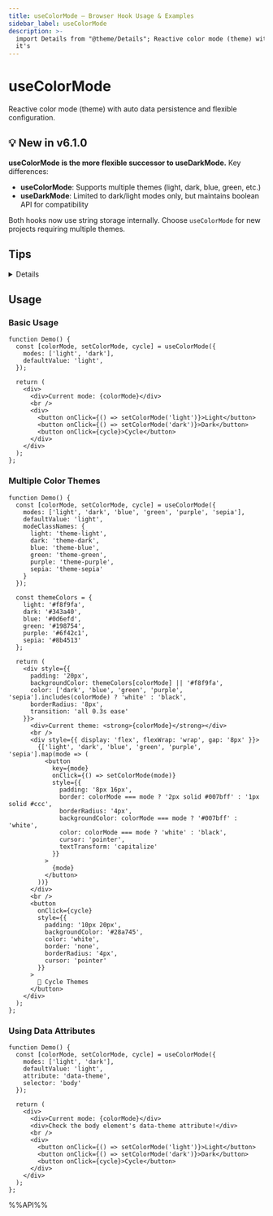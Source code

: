 ```yaml
---
title: useColorMode – Browser Hook Usage & Examples
sidebar_label: useColorMode
description: >-
  import Details from "@theme/Details"; Reactive color mode (theme) with auto data persistence and flexible configuration. <Details summary="click to open"> For server-side rendered applications, since
  it's 
---
```


# useColorMode

Reactive color mode (theme) with auto data persistence and flexible configuration.

## 💡 New in v6.1.0

**useColorMode is the more flexible successor to useDarkMode.** Key differences:

- **useColorMode**: Supports multiple themes (light, dark, blue, green, etc.)
- **useDarkMode**: Limited to dark/light modes only, but maintains boolean API for compatibility

Both hooks now use string storage internally. Choose `useColorMode` for new projects requiring multiple themes.

## Tips

<Details summary="click to open">
For server-side rendered applications, since it's not possible to obtain the user's color preference on the server side, there might be a flicker during the first render. To avoid this issue, you can refer to the following steps.

1. add a script before your content.

```tsx
<script
  dangerouslySetInnerHTML={{
    // add a self-executing function
    __html: `
          (function () {
            function setMode(mode) {
              if (mode) {
                document.documentElement.classList.add(mode);
              }
            }
            let store = localStorage.getItem('reactuses-color-mode');
            let mode;
            if(store === null){
              // You can customize this logic based on your needs
              const darkQuery = window.matchMedia('(prefers-color-scheme: dark)');
              mode = darkQuery.matches ? 'dark' : 'light';
            }else {
              // Parse stored string value
              try {
                mode = JSON.parse(store);
              } catch {
                // Fallback if parsing fails
                mode = 'light';
              }
            }
            setMode(mode)
          })();
      `,
  }}
></script>
```

2. To conveniently manage color modes in a unified way, we recommend using context to store them.

```tsx
import { useColorMode } from "@reactuses/core";
import React, { createContext, useContext } from "react";

type ThemeContext = { 
  theme: string | null; 
  setTheme: (theme: string) => void;
  cycleTheme: () => void;
};

const ThemeContext = createContext<ThemeContext | undefined>(undefined);

export function ThemeProvider({ children }: { children: React.ReactNode }) {
  const [theme, setTheme, cycleTheme] = useColorMode({
    modes: ['light', 'dark', 'auto'],
    defaultValue: 'auto',
    storageKey: 'my-app-theme',
  });

  return (
    <ThemeContext.Provider value={{ theme, setTheme, cycleTheme }}>
      {children}
    </ThemeContext.Provider>
  );
}

export function useTheme() {
  const context = useContext(ThemeContext);
  if (context === undefined) {
    throw new Error("useTheme must be used within a ThemeProvider");
  }
  return context;
}
```

</Details>

## Usage

### Basic Usage

```tsx live
function Demo() {
  const [colorMode, setColorMode, cycle] = useColorMode({
    modes: ['light', 'dark'],
    defaultValue: 'light',
  });

  return (
    <div>
      <div>Current mode: {colorMode}</div>
      <br />
      <div>
        <button onClick={() => setColorMode('light')}>Light</button>
        <button onClick={() => setColorMode('dark')}>Dark</button>
        <button onClick={cycle}>Cycle</button>
      </div>
    </div>
  );
};
```

### Multiple Color Themes

```tsx live
function Demo() {
  const [colorMode, setColorMode, cycle] = useColorMode({
    modes: ['light', 'dark', 'blue', 'green', 'purple', 'sepia'],
    defaultValue: 'light',
    modeClassNames: {
      light: 'theme-light',
      dark: 'theme-dark', 
      blue: 'theme-blue',
      green: 'theme-green',
      purple: 'theme-purple',
      sepia: 'theme-sepia'
    }
  });

  const themeColors = {
    light: '#f8f9fa',
    dark: '#343a40',
    blue: '#0d6efd',
    green: '#198754',
    purple: '#6f42c1',
    sepia: '#8b4513'
  };

  return (
    <div style={{ 
      padding: '20px', 
      backgroundColor: themeColors[colorMode] || '#f8f9fa',
      color: ['dark', 'blue', 'green', 'purple', 'sepia'].includes(colorMode) ? 'white' : 'black',
      borderRadius: '8px',
      transition: 'all 0.3s ease'
    }}>
      <div>Current theme: <strong>{colorMode}</strong></div>
      <br />
      <div style={{ display: 'flex', flexWrap: 'wrap', gap: '8px' }}>
        {['light', 'dark', 'blue', 'green', 'purple', 'sepia'].map(mode => (
          <button 
            key={mode}
            onClick={() => setColorMode(mode)}
            style={{ 
              padding: '8px 16px',
              border: colorMode === mode ? '2px solid #007bff' : '1px solid #ccc',
              borderRadius: '4px',
              backgroundColor: colorMode === mode ? '#007bff' : 'white',
              color: colorMode === mode ? 'white' : 'black',
              cursor: 'pointer',
              textTransform: 'capitalize'
            }}
          >
            {mode}
          </button>
        ))}
      </div>
      <br />
      <button 
        onClick={cycle}
        style={{
          padding: '10px 20px',
          backgroundColor: '#28a745',
          color: 'white',
          border: 'none',
          borderRadius: '4px',
          cursor: 'pointer'
        }}
      >
        🔄 Cycle Themes
      </button>
    </div>
  );
};
```

### Using Data Attributes

```tsx live
function Demo() {
  const [colorMode, setColorMode, cycle] = useColorMode({
    modes: ['light', 'dark'],
    defaultValue: 'light',
    attribute: 'data-theme',
    selector: 'body'
  });

  return (
    <div>
      <div>Current mode: {colorMode}</div>
      <div>Check the body element's data-theme attribute!</div>
      <br />
      <div>
        <button onClick={() => setColorMode('light')}>Light</button>
        <button onClick={() => setColorMode('dark')}>Dark</button>
        <button onClick={cycle}>Cycle</button>
      </div>
    </div>
  );
};
```

%%API%%
